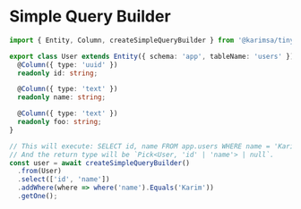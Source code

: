 # Simple Query Builder

```ts
import { Entity, Column, createSimpleQueryBuilder } from '@karimsa/tinyorm';

export class User extends Entity({ schema: 'app', tableName: 'users' }) {
  @Column({ type: 'uuid' })
  readonly id: string;

  @Column({ type: 'text' })
  readonly name: string;

  @Column({ type: 'text' })
  readonly foo: string;
}

// This will execute: SELECT id, name FROM app.users WHERE name = 'Karim';
// And the return type will be `Pick<User, 'id' | 'name'> | null`.
const user = await createSimpleQueryBuilder()
  .from(User)
  .select(['id', 'name'])
  .addWhere(where => where('name').Equals('Karim'))
  .getOne();
```
